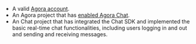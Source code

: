 <PlatformWrapper platform="web">

- A valid [Agora account](/agora-chat/reference/manage-agora-account#create-an-agora-account).
- An Agora project that has [enabled Agora Chat](../get-started/enable).
- An Chat project that has integrated the Chat SDK and implemented the <Link to="../get-started/get-started-sdk">basic real-time chat functionalities</Link>, including users logging in and out and sending and receiving messages.

</PlatformWrapper>
